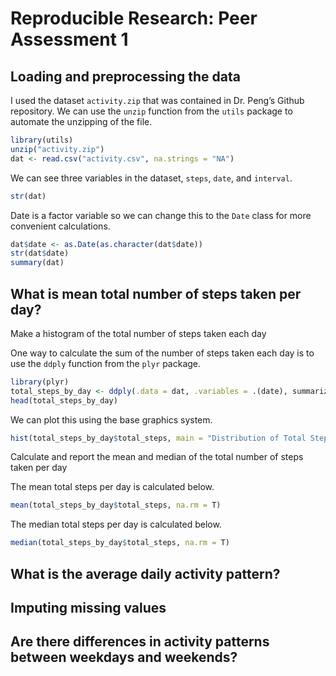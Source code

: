 # Reproducible Research: Peer Assessment 1


## Loading and preprocessing the data
I used the dataset `activity.zip` that was contained in Dr. Peng's Github repository. We can use the `unzip` function from the `utils` package to automate the unzipping of the file.
```r
library(utils)
unzip("activity.zip")
dat <- read.csv("activity.csv", na.strings = "NA")
```

We can see three variables in the dataset, `steps`, `date`, and `interval`.
```r
str(dat)
```

Date is a factor variable so we can change this to the `Date` class for more convenient calculations.

```r
dat$date <- as.Date(as.character(dat$date))
str(dat$date)
summary(dat)
```

## What is mean total number of steps taken per day?

Make a histogram of the total number of steps taken each day  

One way to calculate the sum of the number of steps taken each day is to use the `ddply` function from the `plyr` package. 
```r
library(plyr)
total_steps_by_day <- ddply(.data = dat, .variables = .(date), summarize, total_steps = sum(steps, na.rm = T))
head(total_steps_by_day)
```

We can plot this using the base graphics system.

```r
hist(total_steps_by_day$total_steps, main = "Distribution of Total Steps by Day", xlab = "Total Steps")
```

Calculate and report the mean and median of the total number of steps taken per day

The mean total steps per day is calculated below.

```r
mean(total_steps_by_day$total_steps, na.rm = T)
```

The median total steps per day is calculated below.
```r
median(total_steps_by_day$total_steps, na.rm = T)
```

## What is the average daily activity pattern?



## Imputing missing values



## Are there differences in activity patterns between weekdays and weekends?
